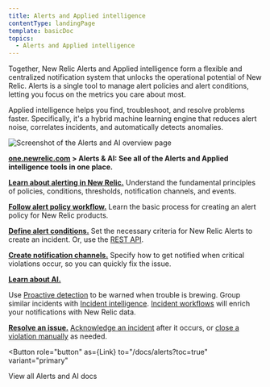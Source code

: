 ```yaml
---
title: Alerts and Applied intelligence
contentType: landingPage
template: basicDoc
topics:
  - Alerts and Applied intelligence
---
```



Together, New Relic Alerts and Applied intelligence form a flexible and centralized notification system that unlocks the operational potential of New Relic. Alerts is a single tool to manage alert policies and alert conditions, letting you focus on the metrics you care about most.

Applied intelligence helps you find, troubleshoot, and resolve problems faster. Specifically, it's a hybrid machine learning engine that reduces alert noise, correlates incidents, and automatically detects anomalies.

![Screenshot of the Alerts and AI overview page](./images/alerts-ai.png "alerts-ai.png")

**[one.newrelic.com](https://one.newrelic.com) > Alerts & AI: See all of the Alerts and Applied intelligence tools in one place.**

<Icon
  name="zap"
  size="3em"
/>

[**Learn about alerting in New Relic.**](/docs/alerts/new-relic-alerts/getting-started/alerting-new-relic) Understand the fundamental principles of policies, conditions, thresholds, notification channels, and events.

<Icon
  name="move-horizontal"
  size="3em"
/>

[**Follow alert policy workflow.**](/docs/alerts/new-relic-alerts/configuring-alert-policies/alert-policy-workflow) Learn the basic process for creating an alert policy for New Relic products.

<Icon
  name="sliders"
  size="3em"
/>

[**Define alert conditions.**](/docs/alerts/new-relic-alerts/configuring-alert-policies/define-alert-conditions) Set the necessary criteria for New Relic Alerts to create an incident. Or, use the [REST API](/docs/alerts/new-relic-alerts/rest-api-alerts).

<Icon
  name="message-circle"
  size="3em"
/>

[**Create notification channels.**](/docs/alerts/new-relic-alerts/managing-notification-channels/notification-channels-controlling-where-send-alerts) Specify how to get notified when critical violations occur, so you can quickly fix the issue.

<Icon
  name="alert-triangle"
  size="3em"
/>

[**Learn about AI.**](/docs/alerts/new-relic-alerts/reviewing-alert-incidents)

Use [Proactive detection](/docs/alerts-applied-intelligence/applied-intelligence/proactive-detection/proactive-detection-new-relic-ai) to be warned when trouble is brewing. Group similar incidents with [Incident intelligence](/docs/alerts-applied-intelligence/incident-intelligence/get-started-incident-intelligence). [Incident workflows](/docs/alerts-applied-intelligence/applied-intelligence/incident-workflows/enhance-notifications-incident-workflows) will enrich your notifications with New Relic data.

<Icon
  name="tool"
  size="3em"
/>

[**Resolve an issue.**](/docs/alerts/new-relic-alerts/reviewing-alert-incidents) [Acknowledge an incident](/docs/alerts/new-relic-alerts/reviewing-alert-incidents/acknowledge-alert-incidents) after it occurs, or [close a violation manually](/docs/alerts/new-relic-alerts/reviewing-alert-incidents/close-violations-manually) as needed.

<Button
  role="button"
  as={Link}
  to="/docs/alerts?toc=true"
  variant="primary"
>
  View all Alerts and AI docs
</Button>
